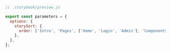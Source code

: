 ```js
// .storybook/preview.js

export const parameters = {
  options: {
    storySort: {
      order: ['Intro', 'Pages', ['Home', 'Login', 'Admin'], 'Components'],
    },
  },
};

```